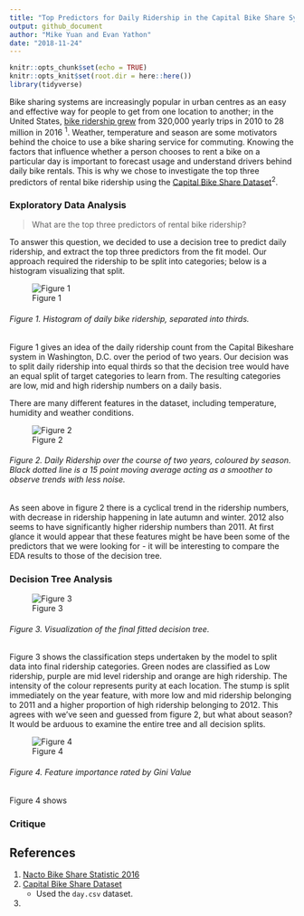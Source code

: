 ```yaml
---
title: "Top Predictors for Daily Ridership in the Capital Bike Share System"
output: github_document
author: "Mike Yuan and Evan Yathon"
date: "2018-11-24"
---
```


```r
knitr::opts_chunk$set(echo = TRUE)
knitr::opts_knit$set(root.dir = here::here())
library(tidyverse)
```

Bike sharing systems are increasingly popular in urban centres as an easy and effective way for people to get from one location to another; in the United States, [bike ridership grew](https://nacto.org/bike-share-statistics-2016/) from 320,000 yearly trips in 2010 to 28 million in 2016 <sup>1</sup>.  Weather, temperature and season are some motivators behind the choice to use a bike sharing service for commuting.  Knowing the factors that influence whether a person chooses to rent a bike on a particular day is important to forecast usage and understand drivers behind daily bike rentals.  This is why we chose to investigate the top three predictors of rental bike ridership using the [Capital Bike Share Dataset](https://archive.ics.uci.edu/ml/datasets/bike+sharing+dataset)<sup>2</sup>.

### Exploratory Data Analysis

> What are the top three predictors of rental bike ridership?

To answer this question, we decided to use a decision tree to predict daily ridership, and extract the top three predictors from the fit model.  Our approach required the ridership to be split into categories; below is a histogram visualizing that split.

![Figure 1](img/plot_ridership_histo.png)

###### Figure 1. Histogram of daily bike ridership, separated into thirds.

Figure 1 gives an idea of the daily ridership count from the Capital Bikeshare system in Washington, D.C. over the period of two years.  Our decision was to split daily ridership into equal thirds so that the decision tree would have an equal split of target categories to learn from.  The resulting categories are low, mid and high ridership numbers on a daily basis.

There are many different features in the dataset, including temperature, humidity and weather conditions.

![Figure 2](img/plot_rider_by_date.png)

###### Figure 2. Daily Ridership over the course of two years, coloured by season.  Black dotted line is a 15 point moving average acting as a smoother to observe trends with less noise.

As seen above in figure 2 there is a cyclical trend in the ridership numbers, with decrease in ridership happening in late autumn and winter.  2012 also seems to have significantly higher ridership numbers than 2011.  At first glance it would appear that these features might be have been some of the predictors that we were looking for - it will be interesting to compare the EDA results to those of the decision tree.

### Decision Tree Analysis

![Figure 3](img/dtree.png)

###### Figure 3. Visualization of the final fitted decision tree.

Figure 3 shows the classification steps undertaken by the model to split data into final ridership categories.  Green nodes are classified as Low ridership, purple are mid level ridership and orange are high ridership.  The intensity of the colour represents purity at each location.  The stump is split immediately on the year feature, with more low and mid ridership belonging to 2011 and a higher proportion of high ridership belonging to 2012.  This agrees with we've seen and guessed from figure 2, but what about season?  It would be arduous to examine the entire tree and all decision splits.

![Figure 4](img/important_features.png)

###### Figure 4.  Feature importance rated by Gini Value

Figure 4 shows 

### Critique

## References
1. [Nacto Bike Share Statistic 2016](https://nacto.org/bike-share-statistics-2016/)
2. [Capital Bike Share Dataset](https://archive.ics.uci.edu/ml/datasets/bike+sharing+dataset)
      - Used the `day.csv` dataset.
3. 